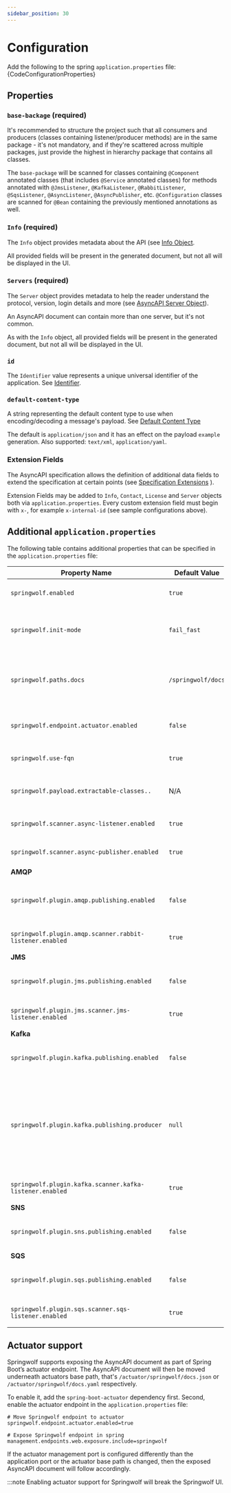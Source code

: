 ```yaml
---
sidebar_position: 30
---
```


# Configuration

Add the following to the spring `application.properties` file:
<CodeBlock language="properties">{CodeConfigurationProperties}</CodeBlock>

## Properties

### `base-backage` (required)

It's recommended to structure the project such that all consumers and producers (classes containing listener/producer methods) are in the same package - it's not mandatory, and if they're scattered across multiple packages, just provide the highest in hierarchy package that contains all classes.

The `base-package` will be scanned for classes containing `@Component` annotated classes (that includes `@Service` annotated classes) for methods annotated with `@JmsListener`, `@KafkaListener`, `@RabbitListener`, `@SqsListener`, `@AsyncListener`, `@AsyncPublisher`, etc.
`@Configuration` classes are scanned for `@Bean` containing the previously mentioned annotations as well.

### `Info` (required)

The `Info` object provides metadata about the API (see [Info Object](https://www.asyncapi.com/docs/reference/specification/v3.0.0#infoObject).

All provided fields will be present in the generated document, but not all will be displayed in the UI.

### `Servers` (required)

The `Server` object provides metadata to help the reader understand the protocol, version, login details and more (see [AsyncAPI Server Object](https://www.asyncapi.com/docs/reference/specification/v3.0.0#serversObject)).

An AsyncAPI document can contain more than one server, but it's not common.

As with the `Info` object, all provided fields will be present in the generated document, but not all will be displayed in the UI.

### `id`

The `Identifier` value represents a unique universal identifier of the application. See [Identifier](https://www.asyncapi.com/docs/reference/specification/v3.0.0#A2SIdString).

### `default-content-type`

A string representing the default content type to use when encoding/decoding a message's payload. See [Default Content Type](https://www.asyncapi.com/docs/reference/specification/v3.0.0#defaultContentTypeString)

The default is `application/json` and it has an effect on the payload `example` generation. Also supported: `text/xml`, `application/yaml`.

### Extension Fields

The AsyncAPI specification allows the definition of additional data fields to extend the
specification at certain points (see [Specification Extensions](https://www.asyncapi.com/docs/reference/specification/v3.0.0#specificationExtensions) ).

Extension Fields may be added to `Info`, `Contact`, `License` and `Server` objects both via `application.properties`.
Every custom extension field must begin with `x-`, for example `x-internal-id` (see sample configurations above).

## Additional `application.properties`

The following table contains additional properties that can be specified in the `application.properties` file:

| Property Name                                            | Default Value      | Description                                                                                                                                                                                                                                                                                                                                                                                                                                                                                 |
|----------------------------------------------------------|--------------------|---------------------------------------------------------------------------------------------------------------------------------------------------------------------------------------------------------------------------------------------------------------------------------------------------------------------------------------------------------------------------------------------------------------------------------------------------------------------------------------------|
| `springwolf.enabled`                                     | `true`             | Allows to enable/disable Springwolf at one central place.                                                                                                                                                                                                                                                                                                                                                                                                                                   |
| `springwolf.init-mode`                                   | `fail_fast`        | Springwolf initializes during start up with `fail_fast` or in the `background` after the application has started.                                                                                                                                                                                                                                                                                                                                                                           |
| `springwolf.paths.docs`                                  | `/springwolf/docs` | The path of the AsyncAPI document in JSON format. *Note that at the moment the UI will work only with the default value.*                                                                                                                                                                                                                                                                                                                                                                   |
| `springwolf.endpoint.actuator.enabled`                   | `false`            | Publish the AsyncAPI document as part of Spring Boot’s actuator feature.                                                                                                                                                                                                                                                                                                                                                                                                                    |
| `springwolf.use-fqn`                                     | `true`             | Use fully qualified names for the schema classes. **Required for publishing**                                                                                                                                                                                                                                                                                                                                                                                                               |
| `springwolf.payload.extractable-classes..`               | N/A                | Extract additional payload types. See [message payloads](documenting-messages.mdx) for more details.                                                                                                                                                                                                                                                                                                                                                                                        |
| `springwolf.scanner.async-listener.enabled`              | `true`             | Enable scanner to find methods annotated with `@AsyncListener`.                                                                                                                                                                                                                                                                                                                                                                                                                             |
| `springwolf.scanner.async-publisher.enabled`             | `true`             | Enable scanner to find methods annotated with `@AsyncPublisher`.                                                                                                                                                                                                                                                                                                                                                                                                                            |
| **AMQP**                                                 |                    |                                                                                                                                                                                                                                                                                                                                                                                                                                                                                             |
| `springwolf.plugin.amqp.publishing.enabled`              | `false`            | Allow (anyone) to produce AMQP messages from the UI. *Note that this has security implications*                                                                                                                                                                                                                                                                                                                                                                                             |
| `springwolf.plugin.amqp.scanner.rabbit-listener.enabled` | `true`             | Enable scanner to find methods annotated with `@RabbitListener`.                                                                                                                                                                                                                                                                                                                                                                                                                            |
| **JMS**                                                  |                    |                                                                                                                                                                                                                                                                                                                                                                                                                                                                                             |
| `springwolf.plugin.jms.publishing.enabled`               | `false`            | Allow (anyone) to produce JMS messages from the UI. *Note that this has security implications*                                                                                                                                                                                                                                                                                                                                                                                              |
| `springwolf.plugin.jms.scanner.jms-listener.enabled`     | `true`             | Enable scanner to find methods annotated with `@JmsListener`.                                                                                                                                                                                                                                                                                                                                                                                                                               |
| **Kafka**                                                |                    |                                                                                                                                                                                                                                                                                                                                                                                                                                                                                             |
| `springwolf.plugin.kafka.publishing.enabled`             | `false`            | Allow (anyone) to produce Kafka messages from the UI. *Note that this has security implications*                                                                                                                                                                                                                                                                                                                                                                                            |
| `springwolf.plugin.kafka.publishing.producer`            | `null`             | Configure the Kafka producer used to publish messages from the UI. Uses identical parameters as `spring.kafka.producer`. [SpringwolfKafkaProducer](https://github.com/springwolf/springwolf-core/blob/b7c7fa508daf3e9c887eb8924cef78af4ed4de1f/springwolf-examples/springwolf-kafka-example/src/main/java/io/github/springwolf/example/kafka/configuration/CustomSpringwolfKafkaProducer.java#L20) demonstrates multiple producer configuration to publish to avro and protobuf. |
| `springwolf.plugin.kafka.scanner.kafka-listener.enabled` | `true`             | Enable scanner to find methods annotated with `@KafkaListener`.                                                                                                                                                                                                                                                                                                                                                                                                                             |
| **SNS**                                                  |                    |                                                                                                                                                                                                                                                                                                                                                                                                                                                                                             |
| `springwolf.plugin.sns.publishing.enabled`               | `false`            | Allow (anyone) to produce SNS messages from the UI. *Note that this has security implications*                                                                                                                                                                                                                                                                                                                                                                                              |
| **SQS**                                                  |                    |                                                                                                                                                                                                                                                                                                                                                                                                                                                                                             |
| `springwolf.plugin.sqs.publishing.enabled`               | `false`            | Allow (anyone) to produce SQS messages from the UI. *Note that this has security implications*                                                                                                                                                                                                                                                                                                                                                                                              |
| `springwolf.plugin.sqs.scanner.sqs-listener.enabled`     | `true`             | Enable scanner to find methods annotated with `@SqsListener`.                                                                                                                                                                                                                                                                                                                                                                                                                               |



## Actuator support

Springwolf supports exposing the AsyncAPI document as part of Spring Boot’s actuator endpoint.
The AsyncAPI document will then be moved underneath actuators base path, that's `/actuator/springwolf/docs.json` or `/actuator/springwolf/docs.yaml` respectively.

To enable it, add the `spring-boot-actuator` dependency first.
Second, enable the actuator endpoint in the `application.properties` file:
```properties
# Move Springwolf endpoint to actuator
springwolf.endpoint.actuator.enabled=true

# Expose Springwolf endpoint in spring
management.endpoints.web.exposure.include=springwolf
```

If the actuator management port is configured differently than the application port or the actuator base path is changed, then
the exposed AsyncAPI document will follow accordingly.

:::note
Enabling actuator support for Springwolf will break the Springwolf UI.
